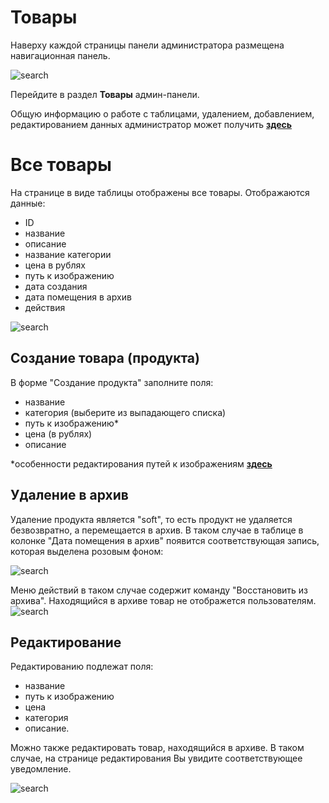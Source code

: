 # Товары

Наверху каждой страницы панели администратора размещена навигационная панель.

![search](/images/nav.png)

Перейдите в раздел **Товары** админ-панели.

Общую информацию о работе с таблицами, удалением, добавлением, редактированием данных администратор может получить [**здесь**](table)

# Все товары

На странице в виде таблицы отображены все товары. 
Отображаются данные: 
- ID
- название
- описание
- название категории
- цена в рублях
- путь к изображению
- дата создания
- дата помещения в архив
- действия

![search](/images/item1.png)

## Создание товара (продукта)

В форме "Создание продукта" заполните поля:
- название
- категория (выберите из выпадающего списка)
- путь к изображению*
- цена (в рублях)
- описание

*особенности редактирования путей к изображениям [**здесь**](table#пути-изображений)

## Удаление в архив

Удаление продукта является "soft", то есть продукт не удаляется безвозвратно, а перемещается в архив.
В таком случае в таблице в колонке "Дата помещения в архив" появится соответствующая запись, которая выделена розовым фоном: 

![search](/images/arch.png)

Меню действий в таком случае содержит команду "Восстановить из архива". Находящийся в архиве товар не отображется пользователям.
![search](/images/arch2.png)

## Редактирование

Редактированию подлежат поля: 
- название
- путь к изображению
- цена
- категория
- описание.

Можно также редактировать товар, находящийся в архиве. В таком случае, на странице редактирования Вы увидите соответствующее уведомление. 

![search](/images/arch3.png)
